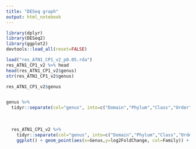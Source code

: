 ```yaml
---
title: "DESeq graph"
output: html_notebook
---
```



```r
library(dplyr)
library(DESeq2)
library(ggplot2)
devtools::load_all(reset=FALSE)

```

```r

load("res_ATN1_CP1_v2_p0.05.rda")
res_ATN1_CP1_v2 %>% head
head(res_ATN1_CP1_v2$genus)
str(res_ATN1_CP1_v2$genus)

```

```r

res_ATN1_CP1_v2$genus


genus %>%
  tidyr::separate(col="genus", into=c("Domain","Phylum","Class","Order","family","Genus"), sep=";")
  
  
  
  res_ATN1_CP1_v2 %>%
    tidyr::separate(col="genus", into=c("Domain","Phylum","Class","Order","Family","Genus"), sep=";") %>%
    ggplot() + geom_point(aes(x=Genus,y=log2FoldChange, col=Family)) +
    
  

```


